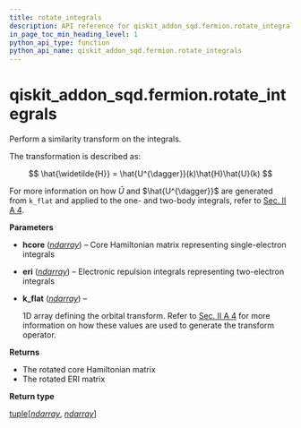 ```yaml
---
title: rotate_integrals
description: API reference for qiskit_addon_sqd.fermion.rotate_integrals
in_page_toc_min_heading_level: 1
python_api_type: function
python_api_name: qiskit_addon_sqd.fermion.rotate_integrals
---
```


<span id="qiskit-addon-sqd-fermion-rotate-integrals" />

# qiskit\_addon\_sqd.fermion.rotate\_integrals

<Function id="qiskit_addon_sqd.fermion.rotate_integrals" isDedicatedPage={true} github="https://github.com/Qiskit/qiskit-addon-sqd/tree/main/qiskit_addon_sqd/fermion.py#L244-L276" signature="rotate_integrals(hcore, eri, k_flat)">
  Perform a similarity transform on the integrals.

  The transformation is described as:

$$
\hat{\widetilde{H}} = \hat{U^{\dagger}}(k)\hat{H}\hat{U}(k)
$$

  For more information on how $\hat{U}$ and $\hat{U^{\dagger}}$ are generated from `k_flat` and applied to the one- and two-body integrals, refer to [Sec. II A 4](https://arxiv.org/pdf/2405.05068).

  **Parameters**

  *   **hcore** ([*ndarray*](https://numpy.org/doc/stable/reference/generated/numpy.ndarray.html#numpy.ndarray "(in NumPy v2.1)")) – Core Hamiltonian matrix representing single-electron integrals

  *   **eri** ([*ndarray*](https://numpy.org/doc/stable/reference/generated/numpy.ndarray.html#numpy.ndarray "(in NumPy v2.1)")) – Electronic repulsion integrals representing two-electron integrals

  *   **k\_flat** ([*ndarray*](https://numpy.org/doc/stable/reference/generated/numpy.ndarray.html#numpy.ndarray "(in NumPy v2.1)")) –

      1D array defining the orbital transform. Refer to [Sec. II A 4](https://arxiv.org/pdf/2405.05068) for more information on how these values are used to generate the transform operator.

  **Returns**

  *   The rotated core Hamiltonian matrix
  *   The rotated ERI matrix

  **Return type**

  [tuple](https://docs.python.org/3/library/stdtypes.html#tuple "(in Python v3.13)")\[[*ndarray*](https://numpy.org/doc/stable/reference/generated/numpy.ndarray.html#numpy.ndarray "(in NumPy v2.1)"), [*ndarray*](https://numpy.org/doc/stable/reference/generated/numpy.ndarray.html#numpy.ndarray "(in NumPy v2.1)")]
</Function>

